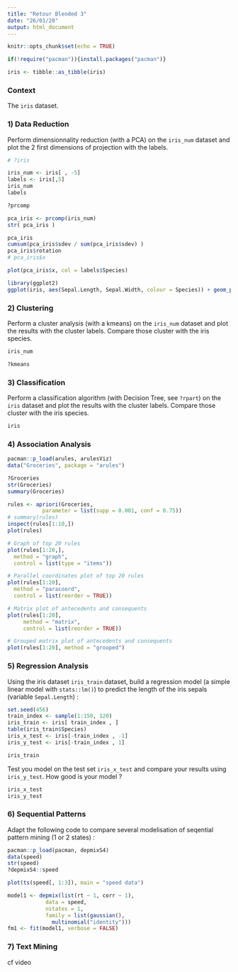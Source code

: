 ```yaml
---
title: "Retour Blended 3"
date: "26/01/20"
output: html_document
---
```


```r
knitr::opts_chunk$set(echo = TRUE)
```


```r
if(!require("pacman")){install.packages("pacman")}
```


```r
iris <- tibble::as_tibble(iris)
```


### Context

The `iris` dataset.


### 1) Data Reduction

Perform dimensionnality reduction (with a PCA) on the `iris_num` dataset and plot the 2 first dimensions of projection with the labels.

```r
# ?iris

iris_num <- iris[ , -5]
labels <- iris[,5]
iris_num
labels

?prcomp
```


```r
pca_iris <- prcomp(iris_num)
str( pca_iris )

pca_iris
cumsum(pca_iris$sdev / sum(pca_iris$sdev) )
pca_iris$rotation
# pca_iris$x

plot(pca_iris$x, col = labels$Species)
```


```r
library(ggplot2)
ggplot(iris, aes(Sepal.Length, Sepal.Width, colour = Species)) + geom_point()

```


### 2) Clustering

Perform a cluster analysis (with a kmeans) on the `iris_num` dataset and plot the results with the cluster labels. Compare those cluster with the iris species.

```r
iris_num

?kmeans
```


### 3) Classification

Perform a classification algorithm (with Decision Tree, see `?rpart`) on the `iris` dataset and plot the results with the cluster labels. Compare those cluster with the iris species.

```r
iris
```


### 4) Association Analysis

```r
pacman::p_load(arules, arulesViz)
data("Groceries", package = "arules")

?Groceries
str(Groceries)
summary(Groceries)
```

```r
rules <- apriori(Groceries,
           parameter = list(supp = 0.001, conf = 0.75))
# summary(rules)
inspect(rules[1:10,])
plot(rules)
```

```r
# Graph of top 20 rules
plot(rules[1:20,], 
  method = "graph", 
  control = list(type = "items"))
```


```r
# Parallel coordinates plot of top 20 rules
plot(rules[1:20], 
  method = "paracoord", 
  control = list(reorder = TRUE))
```


```r
# Matrix plot of antecedents and consequents
plot(rules[1:20], 
     method = "matrix", 
     control = list(reorder = TRUE))
```


```r
# Grouped matrix plot of antecedents and consequents
plot(rules[1:20], method = "grouped")
```


### 5) Regression Analysis

Using the iris dataset `iris_train` dataset, build a regression model (a simple linear model with `stats::lm()`) to predict the length of the iris sepals (variable `Sepal.Length`) :

```r
set.seed(456)
train_index <- sample(1:150, 120)
iris_train <- iris[ train_index , ]
table(iris_train$Species)
iris_x_test <- iris[-train_index , -1]
iris_y_test <- iris[-train_index , 1]
```

```r
iris_train
```

Test you model on the test set `iris_x_test` and compare your results using `iris_y_test`. How good is your model ?

```r
iris_x_test
iris_y_test
```


### 6) Sequential Patterns

Adapt the following code to compare several modelisation of seqential pattern mining (1 or 2 states) :

```r
pacman::p_load(pacman, depmixS4)
data(speed)
str(speed)
?depmixS4::speed
```


```r
plot(ts(speed[, 1:3]), main = "speed data")
```


```r
model1 <- depmix(list(rt ~ 1, corr ~ 1), 
            data = speed, 
            nstates = 1,
            family = list(gaussian(), 
              multinomial("identity")))
fm1 <- fit(model1, verbose = FALSE)
```


### 7) Text Mining

cf video

